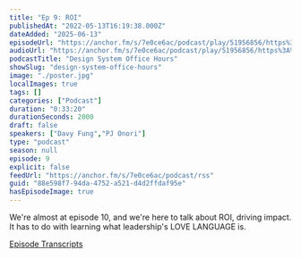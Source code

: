 ```yaml
---
title: "Ep 9: ROI"
publishedAt: "2022-05-13T16:19:38.000Z"
dateAdded: "2025-06-13"
episodeUrl: "https://anchor.fm/s/7e0ce6ac/podcast/play/51956856/https%3A%2F%2Fd3ctxlq1ktw2nl.cloudfront.net%2Fstaging%2F2022-4-13%2F265356057-44100-2-9fcd04d7c6478.m4a"
audioUrl: "https://anchor.fm/s/7e0ce6ac/podcast/play/51956856/https%3A%2F%2Fd3ctxlq1ktw2nl.cloudfront.net%2Fstaging%2F2022-4-13%2F265356057-44100-2-9fcd04d7c6478.m4a"
podcastTitle: "Design System Office Hours"
showSlug: "design-system-office-hours"
image: "./poster.jpg"
localImages: true
tags: []
categories: ["Podcast"]
duration: "0:33:20"
durationSeconds: 2000
draft: false
speakers: ["Davy Fung","PJ Onori"]
type: "podcast"
season: null
episode: 9
explicit: false
feedUrl: "https://anchor.fm/s/7e0ce6ac/podcast/rss"
guid: "88e598f7-94da-4752-a521-d4d2ffdaf95e"
hasEpisodeImage: true
---
```

We're almost at episode 10, and we're here to talk about ROI, driving impact. It has to do with learning what leadership's LOVE LANGUAGE is.

[Episode Transcripts](https://docs.google.com/document/d/1eBPOj7pQJBKCsc4uWlMM1XwwfTOLiK7Av_qEbwu2F_M/edit?usp=sharing)
